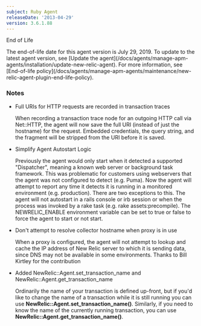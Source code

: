 ```yaml
---
subject: Ruby Agent
releaseDate: '2013-04-29'
version: 3.6.1.88
---
```


End of Life

<Callout variant="important">
  The end-of-life date for this agent version is July 29, 2019. To update to the latest agent version, see [Update the agent](/docs/agents/manage-apm-agents/installation/update-new-relic-agent). For more information, see [End-of-life policy](/docs/agents/manage-apm-agents/maintenance/new-relic-agent-plugin-end-life-policy).
</Callout>

### Notes

* Full URIs for HTTP requests are recorded in transaction traces

  When recording a transaction trace node for an outgoing HTTP call via Net::HTTP, the agent will now save the full URI (instead of just the hostname) for the request. Embedded credentials, the query string, and the fragment will be stripped from the URI before it is saved.
* Simplify Agent Autostart Logic

  Previously the agent would only start when it detected a supported "Dispatcher", meaning a known web server or background task framework. This was problematic for customers using webservers that the agent was not configured to detect (e.g. Puma). Now the agent will attempt to report any time it detects it is running in a monitored environment (e.g. production). There are two exceptions to this. The agent will not autostart in a rails console or irb session or when the process was invoked by a rake task (e.g. rake assets:precompile). The NEWRELIC_ENABLE environment variable can be set to true or false to force the agent to start or not start.
* Don't attempt to resolve collector hostname when proxy is in use

  When a proxy is configured, the agent will not attempt to lookup and cache the IP address of New Relic server to which it is sending data, since DNS may not be available in some environments. Thanks to Bill Kirtley for the contribution
* Added NewRelic::Agent.set_transaction_name and NewRelic::Agent.get_transaction_name

  Ordinarily the name of your transaction is defined up-front, but if you'd like to change the name of a transaction while it is still running you can use **NewRelic::Agent.set_transaction_name()**. Similarly, if you need to know the name of the currently running transaction, you can use **NewRelic::Agent.get_transaction_name()**.
